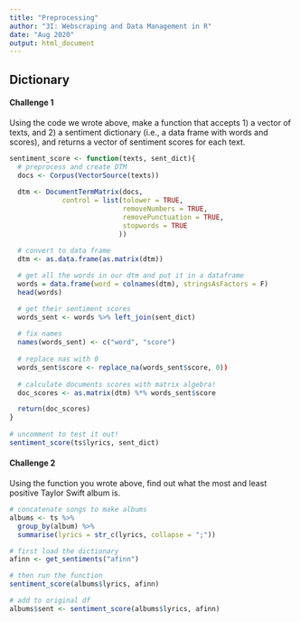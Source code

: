 ```yaml
---
title: "Preprocessing"
author: "3I: Webscraping and Data Management in R"
date: "Aug 2020"
output: html_document
---
```


## Dictionary

#### Challenge 1 {-} 

Using the code we wrote above, make a function that accepts 1) a vector of texts, and 2) a sentiment dictionary (i.e., a data frame with words and scores), and returns a vector of sentiment scores for each text.

```r
sentiment_score <- function(texts, sent_dict){
  # preprocess and create DTM
  docs <- Corpus(VectorSource(texts))
  
  dtm <- DocumentTermMatrix(docs,
             control = list(tolower = TRUE,
                            removeNumbers = TRUE,
                            removePunctuation = TRUE,
                            stopwords = TRUE
                           ))
  
  # convert to data frame
  dtm <- as.data.frame(as.matrix(dtm))

  # get all the words in our dtm and put it in a dataframe
  words = data.frame(word = colnames(dtm), stringsAsFactors = F)
  head(words)

  # get their sentiment scores
  words_sent <- words %>% left_join(sent_dict) 
  
  # fix names
  names(words_sent) <- c("word", "score")
  
  # replace nas with 0 
  words_sent$score <- replace_na(words_sent$score, 0))
  
  # calculate documents scores with matrix algebra! 
  doc_scores <- as.matrix(dtm) %*% words_sent$score

  return(doc_scores)
}
  
# uncomment to test it out!
sentiment_score(ts$lyrics, sent_dict)
```

#### Challenge 2 {-}

Using the function you wrote above, find out what the most and least positive Taylor Swift album is.

```r
# concatenate songs to make albums
albums <- ts %>% 
  group_by(album) %>%
  summarise(lyrics = str_c(lyrics, collapse = ";"))

# first load the dictionary
afinn <- get_sentiments("afinn")

# then run the function
sentiment_score(albums$lyrics, afinn)

# add to original df
albums$sent <- sentiment_score(albums$lyrics, afinn)
```

